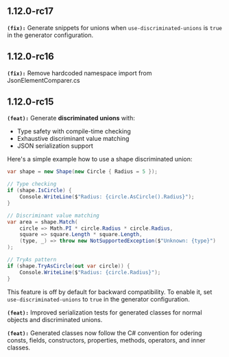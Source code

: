## 1.12.0-rc17
**`(fix):`** Generate snippets for unions when `use-discriminated-unions` is `true` in the generator configuration.

## 1.12.0-rc16
**`(fix):`** Remove hardcoded namespace import from JsonElementComparer.cs

## 1.12.0-rc15
**`(feat):`** Generate **discriminated unions** with:
- Type safety with compile-time checking
- Exhaustive discriminant value matching
- JSON serialization support

Here's a simple example how to use a shape discriminated union:
```csharp
var shape = new Shape(new Circle { Radius = 5 });

// Type checking
if (shape.IsCircle) {
    Console.WriteLine($"Radius: {circle.AsCircle().Radius}");
}

// Discriminant value matching
var area = shape.Match(
    circle => Math.PI * circle.Radius * circle.Radius,
    square => square.Length * square.Length,
    (type, _) => throw new NotSupportedException($"Unknown: {type}")
);

// TryAs pattern
if (shape.TryAsCircle(out var circle)) {
    Console.WriteLine($"Radius: {circle.Radius}");
}
```

This feature is off by default for backward compatibility.
To enable it, set `use-discriminated-unions` to `true` in the generator configuration.


**`(feat):`** Improved serialization tests for generated classes for normal objects and discriminated unions.

**`(feat):`** Generated classes now follow the C# convention for odering consts, fields, constructors, properties, methods, operators, and inner classes.

